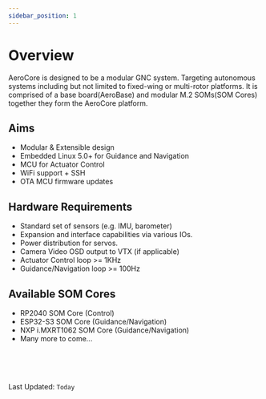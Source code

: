 ```yaml
---
sidebar_position: 1
---
```


# Overview
AeroCore is designed to be a modular GNC system. Targeting autonomous systems including but not limited to fixed-wing or multi-rotor platforms.
It is comprised of a base board(AeroBase) and modular M.2 SOMs(SOM Cores) together they form the AeroCore platform.


## Aims
- Modular & Extensible design
- Embedded Linux 5.0+ for Guidance and Navigation 
- MCU for Actuator Control
- WiFi support + SSH 
- OTA MCU firmware updates

## Hardware Requirements
- Standard set of sensors (e.g. IMU, barometer)
- Expansion and interface capabilities via various IOs.
- Power distribution for servos.
- Camera Video OSD output to VTX (if applicable)
- Actuator Control loop >= 1KHz
- Guidance/Navigation loop >= 100Hz

## Available SOM Cores
- RP2040 SOM Core (Control)
- ESP32-S3 SOM Core (Guidance/Navigation)
- NXP i.MXRT1062 SOM Core (Guidance/Navigation)
- Many more to come...

<br/> <br/> <br/> 

Last Updated: <code>Today</code>